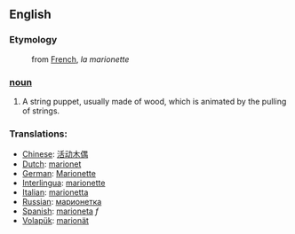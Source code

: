 == English ==

=== Etymology ===
:from [[French]], ''la marionette''

=== [[noun]] ===
#A string puppet, usually made of wood, which is animated by the pulling of strings.

=== Translations: ===
*[[Chinese]]: [[活动木偶]]
*[[Dutch]]: [[marionet]]
*[[German]]: [[Marionette]]
*[[Interlingua]]: [[marionette]]
*[[Italian]]: [[marionetta]]
*[[Russian]]: [[марионетка]]
*[[Spanish]]: [[marioneta]] ''f''
*[[Volapük]]: [[marionät]]